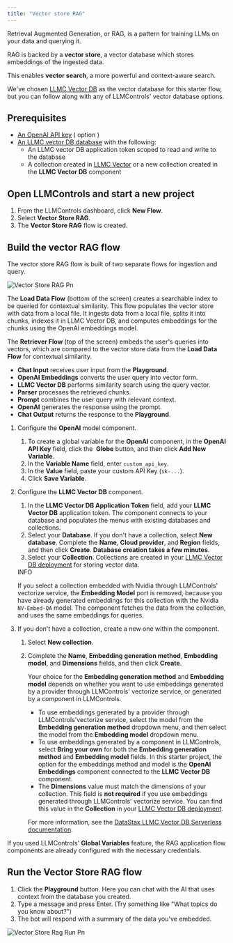 ```yaml
---
title: "Vector store RAG"
---
```


Retrieval Augmented Generation, or RAG, is a pattern for training LLMs on your data and querying it.

RAG is backed by a **vector store**, a vector database which stores embeddings of the ingested data.

This enables **vector search**, a more powerful and context-aware search.

We've chosen [LLMC Vector DB](https://astra.datastax.com/signup?utm_source=langflow-pre-release&utm_medium=referral&utm_campaign=langflow-announcement&utm_content=create-a-free-astra-db-account) as the vector database for this starter flow, but you can follow along with any of LLMControls' vector database options.

## **Prerequisites**[**​**](https://docs.langflow.org/vector-store-rag#prerequisites)

- [An OpenAI API key](https://platform.openai.com/) ( option )
- [An LLMC vector DB database](https://docs.datastax.com/en/astra-db-serverless/get-started/quickstart.html) with the following:
  - An LLMC vector DB application token scoped to read and write to the database
  - A collection created in [LLMC Vector](https://docs.datastax.com/en/astra-db-serverless/databases/manage-collections.html#create-collection) or a new collection created in the **LLMC Vector DB** component

## **Open LLMControls and start a new project**[**​**](https://docs.langflow.org/vector-store-rag#open-langflow-and-start-a-new-project)

1. From the LLMControls dashboard, click **New Flow**.
2. Select **Vector Store RAG**.
3. The **Vector Store RAG** flow is created.

## **Build the vector RAG flow**[**​**](https://docs.langflow.org/vector-store-rag#build-the-vector-rag-flow)

The vector store RAG flow is built of two separate flows for ingestion and query.

![Vector Store RAG Pn](/images/vector_store_RAG.png)

The **Load Data Flow** (bottom of the screen) creates a searchable index to be queried for contextual similarity. This flow populates the vector store with data from a local file. It ingests data from a local file, splits it into chunks, indexes it in LLMC Vector DB, and computes embeddings for the chunks using the OpenAI embeddings model.

The **Retriever Flow** (top of the screen) embeds the user's queries into vectors, which are compared to the vector store data from the **Load Data Flow** for contextual similarity.

- **Chat Input** receives user input from the **Playground**.
- **OpenAI Embeddings** converts the user query into vector form.
- **LLMC Vector DB** performs similarity search using the query vector.
- **Parser** processes the retrieved chunks.
- **Prompt** combines the user query with relevant context.
- **OpenAI** generates the response using the prompt.
- **Chat Output** returns the response to the **Playground**.

1. Configure the **OpenAI** model component.
   1. To create a global variable for the **OpenAI** component, in the **OpenAI API Key** field, click the   **Globe** button, and then click **Add New Variable**.
   2. In the **Variable Name** field, enter `custom_api_key`.
   3. In the **Value** field, paste your custom API Key (`sk-...`).
   4. Click **Save Variable**.
2. Configure the **LLMC Vector DB** component.
   1. In the **LLMC Vector DB Application Token** field, add your **LLMC Vector DB** application token. The component connects to your database and populates the menus with existing databases and collections.
   2. Select your **Database**. If you don't have a collection, select **New database**. Complete the **Name**, **Cloud provider**, and **Region** fields, and then click **Create**. **Database creation takes a few minutes**.
   3. Select your **Collection**. Collections are created in your [LLMC Vector  DB deployment](https://astra.datastax.com/) for storing vector data.

   <Info>
     INFO

     If you select a collection embedded with Nvidia through LLMControls' vectorize service, the **Embedding Model** port is removed, because you have already generated embeddings for this collection with the Nvidia `NV-Embed-QA` model. The component fetches the data from the collection, and uses the same embeddings for queries.
   </Info>
3. If you don't have a collection, create a new one within the component.
   1. Select **New collection**.
   2. Complete the **Name**, **Embedding generation method**, **Embedding model**, and **Dimensions** fields, and then click **Create**.

      Your choice for the **Embedding generation method** and **Embedding model** depends on whether you want to use embeddings generated by a provider through LLMControls' vectorize service, or generated by a component in LLMControls.
      - To use embeddings generated by a provider through LLMControls'vectorize service, select the model from the **Embedding generation method** dropdown menu, and then select the model from the **Embedding model** dropdown menu.
      - To use embeddings generated by a component in LLMControls, select **Bring your own** for both the **Embedding generation method** and **Embedding model** fields. In this starter project, the option for the embeddings method and model is the **OpenAI Embeddings** component connected to the **LLMC Vector DB** component.
      - The **Dimensions** value must match the dimensions of your collection. This field is **not required** if you use embeddings generated through LLMControls' vectorize service. You can find this value in the **Collection** in your [LLMC Vector DB deployment](https://astra.datastax.com/).

      For more information, see the [DataStax LLMC Vector DB Serverless documentation](https://docs.datastax.com/en/astra-db-serverless/databases/embedding-generation.html).

If you used LLMControls' **Global Variables** feature, the RAG application flow components are already configured with the necessary credentials.

## **Run the Vector Store RAG flow**[**​**](https://docs.langflow.org/vector-store-rag#run-the-vector-store-rag-flow)

1. Click the **Playground** button. Here you can chat with the AI that uses context from the database you created.
2. Type a message and press Enter. (Try something like "What topics do you know about?")
3. The bot will respond with a summary of the data you've embedded.

![Vector Store Rag Run Pn](/images/vector_store_rag_run.png)